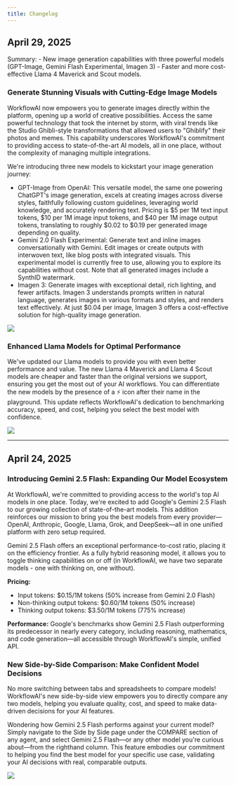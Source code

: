 ```yaml
---
title: Changelog
---
```


## April 29, 2025

<Callout type="info">
  Summary:
  - New image generation capabilities with three powerful models (GPT-Image, Gemini Flash Experimental, Imagen 3)
  - Faster and more cost-effective Llama 4 Maverick and Scout models.
</Callout>

### Generate Stunning Visuals with Cutting-Edge Image Models

WorkflowAI now empowers you to generate images directly within the platform, opening up a world of creative possibilities. Access the same powerful technology that took the internet by storm, with viral trends like the Studio Ghibli-style transformations that allowed users to "Ghiblify" their photos and memes. This capability underscores WorkflowAI's commitment to providing access to state-of-the-art AI models, all in one place, without the complexity of managing multiple integrations. 

We're introducing three new models to kickstart your image generation journey:

- GPT-Image from OpenAI: This versatile model, the same one powering ChatGPT's image generation, excels at creating images across diverse styles, faithfully following custom guidelines, leveraging world knowledge, and accurately rendering text. Pricing is $5 per 1M text input tokens, $10 per 1M image input tokens, and $40 per 1M image output tokens, translating to roughly $0.02 to $0.19 per generated image depending on quality.
- Gemini 2.0 Flash Experimental: Generate text and inline images conversationally with Gemini. Edit images or create outputs with interwoven text, like blog posts with integrated visuals. This experimental model is currently free to use, allowing you to explore its capabilities without cost. Note that all generated images include a SynthID watermark.
- Imagen 3: Generate images with exceptional detail, rich lighting, and fewer artifacts. Imagen 3 understands prompts written in natural language, generates images in various formats and styles, and renders text effectively. At just $0.04 per image, Imagen 3 offers a cost-effective solution for high-quality image generation.

![](/images/release-notes/image-side-by-side.png)

### Enhanced Llama Models for Optimal Performance

We've updated our Llama models to provide you with even better performance and value. The new Llama 4 Maverick and Llama 4 Scout models are cheaper and faster than the original versions we support, ensuring you get the most out of your AI workflows. You can differentiate the new models by the presence of a ⚡️ icon after their name in the playground. This update reflects WorkflowAI's dedication to benchmarking accuracy, speed, and cost, helping you select the best model with confidence. 

![](/images/release-notes/llama-side-by-side.png)

---
## April 24, 2025

### Introducing Gemini 2.5 Flash: Expanding Our Model Ecosystem

At WorkflowAI, we're committed to providing access to the world's top AI models in one place. Today, we're excited to add Google's Gemini 2.5 Flash to our growing collection of state-of-the-art models. This addition reinforces our mission to bring you the best models from every provider—OpenAI, Anthropic, Google, Llama, Grok, and DeepSeek—all in one unified platform with zero setup required.

Gemini 2.5 Flash offers an exceptional performance-to-cost ratio, placing it on the efficiency frontier. As a fully hybrid reasoning model, it allows you to toggle thinking capabilities on or off (in WorkflowAI, we have two separate models - one with thinking on, one without).

**Pricing:**
* Input tokens: $0.15/1M tokens (50% increase from Gemini 2.0 Flash)
* Non-thinking output tokens: $0.60/1M tokens (50% increase)
* Thinking output tokens: $3.50/1M tokens (775% increase)

**Performance:**
Google's benchmarks show Gemini 2.5 Flash outperforming its predecessor in nearly every category, including reasoning, mathematics, and code generation—all accessible through WorkflowAI's simple, unified API.

### New Side-by-Side Comparison: Make Confident Model Decisions

No more switching between tabs and spreadsheets to compare models! WorkflowAI's new side-by-side view empowers you to directly compare any two models, helping you evaluate quality, cost, and speed to make data-driven decisions for your AI features.

Wondering how Gemini 2.5 Flash performs against your current model? Simply navigate to the Side by Side page under the COMPARE section of any agent, and select Gemini 2.5 Flash—or any other model you're curious about—from the righthand column. This feature embodies our commitment to helping you find the best model for your specific use case, validating your AI decisions with real, comparable outputs.

![](/images/release-notes/sidebyside.png)